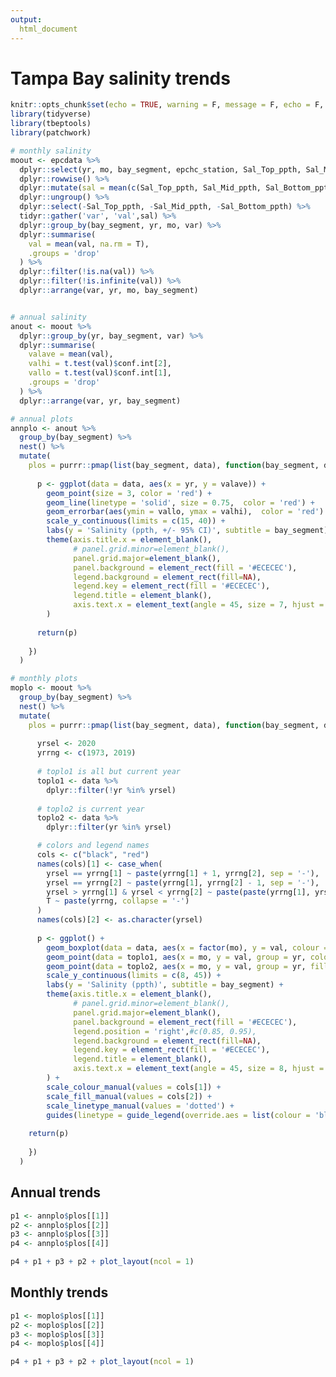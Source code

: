 ```yaml
---
output: 
  html_document
---
```


# Tampa Bay salinity trends {.tabset}

```r
knitr::opts_chunk$set(echo = TRUE, warning = F, message = F, echo = F, fig.path = 'figs/', fig.path = 'figures/')
library(tidyverse)
library(tbeptools)
library(patchwork)

# monthly salinity
moout <- epcdata %>%
  dplyr::select(yr, mo, bay_segment, epchc_station, Sal_Top_ppth, Sal_Mid_ppth, Sal_Bottom_ppth) %>%
  dplyr::rowwise() %>% 
  dplyr::mutate(sal = mean(c(Sal_Top_ppth, Sal_Mid_ppth, Sal_Bottom_ppth), na.rm = T)) %>% 
  dplyr::ungroup() %>% 
  dplyr::select(-Sal_Top_ppth, -Sal_Mid_ppth, -Sal_Bottom_ppth) %>% 
  tidyr::gather('var', 'val',sal) %>%
  dplyr::group_by(bay_segment, yr, mo, var) %>%
  dplyr::summarise(
    val = mean(val, na.rm = T), 
    .groups = 'drop'
  ) %>%
  dplyr::filter(!is.na(val)) %>%
  dplyr::filter(!is.infinite(val)) %>%
  dplyr::arrange(var, yr, mo, bay_segment)


# annual salinity
anout <- moout %>%
  dplyr::group_by(yr, bay_segment, var) %>%
  dplyr::summarise(
    valave = mean(val), 
    valhi = t.test(val)$conf.int[2], 
    vallo = t.test(val)$conf.int[1],
    .groups = 'drop'
  ) %>% 
  dplyr::arrange(var, yr, bay_segment)

# annual plots
annplo <- anout %>% 
  group_by(bay_segment) %>% 
  nest() %>% 
  mutate(
    plos = purrr::pmap(list(bay_segment, data), function(bay_segment, data){
      
      p <- ggplot(data = data, aes(x = yr, y = valave)) +
        geom_point(size = 3, color = 'red') +
        geom_line(linetype = 'solid', size = 0.75,  color = 'red') +
        geom_errorbar(aes(ymin = vallo, ymax = valhi),  color = 'red') +
        scale_y_continuous(limits = c(15, 40)) + 
        labs(y = 'Salinity (ppth, +/- 95% CI)', subtitle = bay_segment) +
        theme(axis.title.x = element_blank(),
              # panel.grid.minor=element_blank(),
              panel.grid.major=element_blank(),
              panel.background = element_rect(fill = '#ECECEC'),
              legend.background = element_rect(fill=NA),
              legend.key = element_rect(fill = '#ECECEC'),
              legend.title = element_blank(),
              axis.text.x = element_text(angle = 45, size = 7, hjust = 1)
        )
  
      return(p)
    
    })
  )

# monthly plots
moplo <- moout %>% 
  group_by(bay_segment) %>% 
  nest() %>% 
  mutate(
    plos = purrr::pmap(list(bay_segment, data), function(bay_segment, data){
  
      yrsel <- 2020
      yrrng <- c(1973, 2019)
      
      # toplo1 is all but current year
      toplo1 <- data %>%
        dplyr::filter(!yr %in% yrsel)
    
      # toplo2 is current year
      toplo2 <- data %>%
        dplyr::filter(yr %in% yrsel)

      # colors and legend names
      cols <- c("black", "red")
      names(cols)[1] <- case_when(
        yrsel == yrrng[1] ~ paste(yrrng[1] + 1, yrrng[2], sep = '-'),
        yrsel == yrrng[2] ~ paste(yrrng[1], yrrng[2] - 1, sep = '-'),
        yrsel > yrrng[1] & yrsel < yrrng[2] ~ paste(paste(yrrng[1], yrsel - 1, sep = '-'), paste(yrsel + 1, yrrng[2], sep = '-'), sep = ', '),
        T ~ paste(yrrng, collapse = '-')
      )
      names(cols)[2] <- as.character(yrsel)
    
      p <- ggplot() +
        geom_boxplot(data = data, aes(x = factor(mo), y = val, colour = names(cols)[1]), outlier.colour = NA) +
        geom_point(data = toplo1, aes(x = mo, y = val, group = yr, colour = names(cols)[1]), position = position_jitter(width = 0.2), size = 1) +
        geom_point(data = toplo2, aes(x = mo, y = val, group = yr, fill = names(cols)[2]), pch = 21, color = cols[2], size = 3, alpha = 0.7) +
        scale_y_continuous(limits = c(8, 45)) + 
        labs(y = 'Salinity (ppth)', subtitle = bay_segment) +
        theme(axis.title.x = element_blank(),
              # panel.grid.minor=element_blank(),
              panel.grid.major=element_blank(),
              panel.background = element_rect(fill = '#ECECEC'),
              legend.position = 'right',#c(0.85, 0.95),
              legend.background = element_rect(fill=NA),
              legend.key = element_rect(fill = '#ECECEC'),
              legend.title = element_blank(),
              axis.text.x = element_text(angle = 45, size = 8, hjust = 1)
        ) +
        scale_colour_manual(values = cols[1]) +
        scale_fill_manual(values = cols[2]) +
        scale_linetype_manual(values = 'dotted') +
        guides(linetype = guide_legend(override.aes = list(colour = 'blue')))
          
    return(p)
    
    })
  )
```

## Annual trends

```r
p1 <- annplo$plos[[1]]
p2 <- annplo$plos[[2]]
p3 <- annplo$plos[[3]]
p4 <- annplo$plos[[4]]

p4 + p1 + p3 + p2 + plot_layout(ncol = 1)
```

## Monthly trends

```r
p1 <- moplo$plos[[1]]
p2 <- moplo$plos[[2]]
p3 <- moplo$plos[[3]]
p4 <- moplo$plos[[4]]

p4 + p1 + p3 + p2 + plot_layout(ncol = 1)
```

